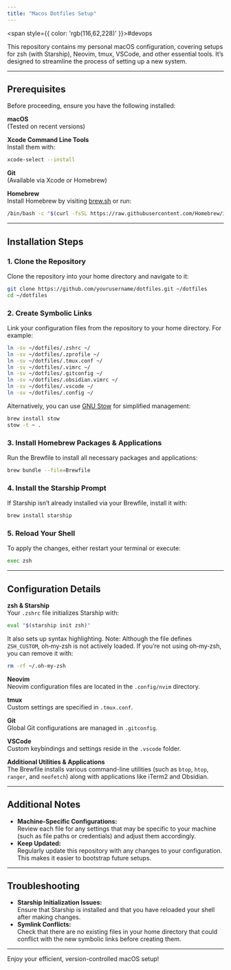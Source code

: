 ```yaml
---
title: "Macos Dotfiles Setup"
---
```



<span style={{ color: 'rgb(116,62,228)' }}>#devops</span> 

This repository contains my personal macOS configuration, covering setups for zsh (with Starship), Neovim, tmux, VSCode, and other essential tools. It’s designed to streamline the process of setting up a new system.

---
## Prerequisites

Before proceeding, ensure you have the following installed:

**macOS**  
(Tested on recent versions)

**Xcode Command Line Tools**  
Install them with:
```bash
xcode-select --install
```

**Git**  
(Available via Xcode or Homebrew)

**Homebrew**  
Install Homebrew by visiting [brew.sh](https://brew.sh/) or run:
```bash
/bin/bash -c "$(curl -fsSL https://raw.githubusercontent.com/Homebrew/install/HEAD/install.sh)"
```

---
## Installation Steps

### 1. Clone the Repository

Clone the repository into your home directory and navigate to it:

```bash
git clone https://github.com/yourusername/dotfiles.git ~/dotfiles
cd ~/dotfiles
```

### 2. Create Symbolic Links

Link your configuration files from the repository to your home directory. For example:

```bash
ln -sv ~/dotfiles/.zshrc ~/
ln -sv ~/dotfiles/.zprofile ~/
ln -sv ~/dotfiles/.tmux.conf ~/
ln -sv ~/dotfiles/.vimrc ~/
ln -sv ~/dotfiles/.gitconfig ~/
ln -sv ~/dotfiles/.obsidian.vimrc ~/
ln -sv ~/dotfiles/.vscode ~/
ln -sv ~/dotfiles/.config ~/
```

Alternatively, you can use [GNU Stow](https://www.gnu.org/software/stow/) for simplified management:

```bash
brew install stow
stow -t ~ .
```

### 3. Install Homebrew Packages & Applications

Run the Brewfile to install all necessary packages and applications:

```bash
brew bundle --file=Brewfile
```

### 4. Install the Starship Prompt

If Starship isn’t already installed via your Brewfile, install it with:

```bash
brew install starship
```

### 5. Reload Your Shell

To apply the changes, either restart your terminal or execute:

```bash
exec zsh
```

---

## Configuration Details

**zsh & Starship**  
Your `.zshrc` file initializes Starship with:

```bash
eval "$(starship init zsh)"
```

It also sets up syntax highlighting. Note: Although the file defines `ZSH_CUSTOM`, oh‑my‑zsh is not actively loaded. If you’re not using oh‑my‑zsh, you can remove it with:

```bash
rm -rf ~/.oh-my-zsh
```

**Neovim**  
Neovim configuration files are located in the `.config/nvim` directory.

**tmux**  
Custom settings are specified in `.tmux.conf`.

**Git**  
Global Git configurations are managed in `.gitconfig`.

**VSCode**  
Custom keybindings and settings reside in the `.vscode` folder.

**Additional Utilities & Applications**  
The Brewfile installs various command-line utilities (such as `btop`, `htop`, `ranger`, and `neofetch`) along with applications like iTerm2 and Obsidian.

---
## Additional Notes

- **Machine-Specific Configurations:**  
    Review each file for any settings that may be specific to your machine (such as file paths or credentials) and adjust them accordingly.
- **Keep Updated:**  
    Regularly update this repository with any changes to your configuration. This makes it easier to bootstrap future setups.

---

## Troubleshooting

- **Starship Initialization Issues:**  
    Ensure that Starship is installed and that you have reloaded your shell after making changes.
- **Symlink Conflicts:**  
    Check that there are no existing files in your home directory that could conflict with the new symbolic links before creating them.

---

Enjoy your efficient, version-controlled macOS setup!